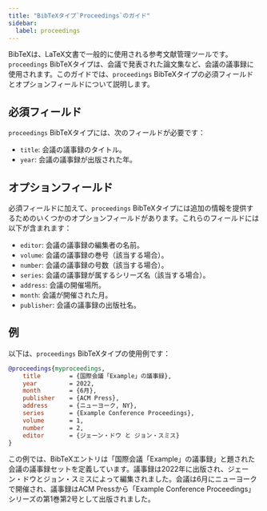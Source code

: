 ```yaml
---
title: "BibTeXタイプ`Proceedings`のガイド"
sidebar:
  label: proceedings
---
```



BibTeXは、LaTeX文書で一般的に使用される参考文献管理ツールです。`proceedings` BibTeXタイプは、会議で発表された論文集など、会議の議事録に使用されます。このガイドでは、`proceedings` BibTeXタイプの必須フィールドとオプションフィールドについて説明します。

<CiteDrive/>

## 必須フィールド

`proceedings` BibTeXタイプには、次のフィールドが必要です：

-   `title`: 会議の議事録のタイトル。
-   `year`: 会議の議事録が出版された年。

## オプションフィールド

必須フィールドに加えて、`proceedings` BibTeXタイプには追加の情報を提供するためのいくつかのオプションフィールドがあります。これらのフィールドには以下が含まれます：

-   `editor`: 会議の議事録の編集者の名前。
-   `volume`: 会議の議事録の巻号（該当する場合）。
-   `number`: 会議の議事録の号数（該当する場合）。
-   `series`: 会議の議事録が属するシリーズ名（該当する場合）。
-   `address`: 会議の開催場所。
-   `month`: 会議が開催された月。
-   `publisher`: 会議の議事録の出版社名。

## 例

以下は、`proceedings` BibTeXタイプの使用例です：

```bibtex
@proceedings{myproceedings,
	title        = {国際会議「Example」の議事録},
	year         = 2022,
	month        = {6月},
	publisher    = {ACM Press},
	address      = {ニューヨーク, NY},
	series       = {Example Conference Proceedings},
	volume       = 1,
	number       = 2,
	editor       = {ジェーン・ドウ と ジョン・スミス}
}
```

この例では、BibTeXエントリは「国際会議「Example」の議事録」と題された会議の議事録セットを定義しています。議事録は2022年に出版され、ジェーン・ドウとジョン・スミスによって編集されました。会議は6月にニューヨークで開催され、議事録はACM Pressから「Example Conference Proceedings」シリーズの第1巻第2号として出版されました。
